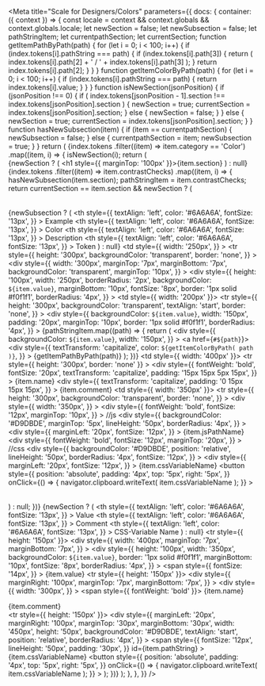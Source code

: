

<Meta
  title="Scale for Designers/Colors"
  parameters={{
    docs: {
      container: ({ context }) => {
        const locale = context && context.globals && context.globals.locale;
        let newSection = false;
        let newSubsection = false;
        let pathStringItem;
        let currentpathSection;
        let currentSection;
        function getItemPathByPath(path) {
          for (let i = 0; i < 100; i++) {
            if (index.tokens[i].pathString === path) {
              if (index.tokens[i].path[3]) {
                return (
                  index.tokens[i].path[2] + ' / ' + index.tokens[i].path[3]
                );
              }
              return index.tokens[i].path[2];
            }
          }
        }
        function getItemColorByPath(path) {
          for (let i = 0; i < 100; i++) {
            if (index.tokens[i].pathString === path) {
              return index.tokens[i].value;
            }
          }
        }
        function isNewSection(jsonPosition) {
          if (jsonPosition !== 0) {
            if (
              index.tokens[jsonPosition - 1].section !==
              index.tokens[jsonPosition].section
            ) {
              newSection = true;
              currentSection = index.tokens[jsonPosition].section;
            } else {
              newSection = false;
            }
          } else {
            newSection = true;
            currentSection = index.tokens[jsonPosition].section;
          }
        }
        function hasNewSubsection(item) {
          if (item == currentpathSection) {
            newSubsection = false;
          } else {
            currentpathSection = item;
            newSubsection = true;
          }
        }
        return (
          <DocsContainer context={context}>
            <table>
              {index.tokens
                .filter((item) => item.category == 'Color')
                .map((item, i) => {
                  isNewSection(i);
                  return (
                    <div>
                      {newSection ? (
                        <h1 style={{ marginTop: '100px' }}>{item.section}</h1>
                      ) : null}
                      {index.tokens
                        .filter((item) => item.contrastChecks)
                        .map((item, i) => {
                          hasNewSubsection(item.section);
                          pathStringItem = item.contrastChecks;
                          return currentSection == item.section &&
                            newSection ? (
                            <table style={{}}>
                              {newSubsection ? (
                                <thead>
                                  <tr>
                                    <th
                                      style={{
                                        textAlign: 'left',
                                        color: '#6A6A6A',
                                        fontSize: '13px',
                                      }}
                                    >
                                      Example
                                    </th>
                                    <th
                                      style={{
                                        textAlign: 'left',
                                        color: '#6A6A6A',
                                        fontSize: '13px',
                                      }}
                                    >
                                      Color
                                    </th>
                                    <th
                                      style={{
                                        textAlign: 'left',
                                        color: '#6A6A6A',
                                        fontSize: '13px',
                                      }}
                                    >
                                      Description
                                    </th>
                                    <th
                                      style={{
                                        textAlign: 'left',
                                        color: '#6A6A6A',
                                        fontSize: '13px',
                                      }}
                                    >
                                      Token
                                    </th>
                                  </tr>
                                </thead>
                              ) : null}
                              <tbody>
                                <td
                                  style={{
                                    width: '250px',
                                  }}
                                >
                                  <tr
                                    style={{
                                      height: '300px',
                                      backgroundColor: 'transparent',
                                      border: 'none',
                                    }}
                                  >
                                    <div
                                      style={{
                                        width: '300px',
                                        marginTop: '7px',
                                        marginBottom: '7px',
                                        backgroundColor: 'transparent',
                                        marginTop: '10px',
                                      }}
                                    >
                                      <div
                                        style={{
                                          height: '100px',
                                          width: '250px',
                                          borderRadius: '2px',
                                          backgroundColor: `${item.value}`,
                                          marginBottom: '10px',
                                          fontSize: '8px',
                                          border: '1px solid #f0f1f1',
                                          borderRadius: '4px',
                                        }}
                                      ></div>
                                    </div>
                                  </tr>
                                </td>
                                <td style={{ width: '200px' }}>
                                  <tr
                                    style={{
                                      height: '300px',
                                      backgroundColor: 'transparent',
                                      textAlign: 'start',
                                      border: 'none',
                                    }}
                                  >
                                    <div
                                      style={{
                                        backgroundColor: `${item.value}`,
                                        width: '150px',
                                        padding: '20px',
                                        marginTop: '10px',
                                        border: '1px solid #f0f1f1',
                                        borderRadius: '4px',
                                      }}
                                    >
                                      {pathStringItem.map((path) => {
                                        return (
                                          <div
                                            style={{
                                              backgroundColor: `${item.value}`,
                                              width: '150px',
                                            }}
                                          >
                                            <a href={`#${path}`}>
                                              <div
                                                style={{
                                                  textTransform: 'capitalize',
                                                  color: `${getItemColorByPath(
                                                    path
                                                  )}`,
                                                }}
                                              >
                                                {getItemPathByPath(path)}
                                              </div>
                                            </a>
                                          </div>
                                        );
                                      })}
                                    </div>
                                  </tr>
                                </td>
                                <td style={{ width: '400px' }}>
                                  <tr
                                    style={{ height: '300px', border: 'none' }}
                                  >
                                    <div
                                      style={{
                                        fontWeight: 'bold',
                                        fontSize: '20px',
                                        textTransform: 'capitalize',
                                        padding: '15px 15px 5px 15px',
                                      }}
                                    >
                                      {item.name}
                                    </div>
                                    <div
                                      style={{
                                        textTransform: 'capitalize',
                                        padding: '0 15px 15px 15px',
                                      }}
                                    >
                                      {item.comment}
                                    </div>
                                  </tr>
                                </td>
                                <td style={{ width: '350px' }}>
                                  <tr
                                    style={{
                                      height: '300px',
                                      backgroundColor: 'transparent',
                                      border: 'none',
                                    }}
                                  >
                                    <div
                                      style={{
                                        width: '350px',
                                      }}
                                    >
                                      <div
                                        style={{
                                          fontWeight: 'bold',
                                          fontSize: '12px',
                                          marginTop: '10px',
                                        }}
                                      >
                                        //js
                                      </div>
                                      <div
                                        style={{
                                          backgroundColor: '#D9DBDE',
                                          marginTop: '5px',
                                          lineHeight: '50px',
                                          borderRadius: '4px',
                                        }}
                                      >
                                        <div
                                          style={{
                                            marginLeft: '20px',
                                            fontSize: '12px',
                                          }}
                                        >
                                          {item.jsPathName}
                                        </div>
                                      </div>
                                      <div
                                        style={{
                                          fontWeight: 'bold',
                                          fontSize: '12px',
                                          marginTop: '20px',
                                        }}
                                      >
                                        //css
                                      </div>
                                      <div
                                        style={{
                                          backgroundColor: '#D9DBDE',
                                          position: 'relative',
                                          lineHeight: '50px',
                                          borderRadius: '4px',
                                          fontSize: '12px',
                                        }}
                                      >
                                        <div
                                          style={{
                                            marginLeft: '20px',
                                            fontSize: '12px',
                                          }}
                                        >
                                          {item.cssVariableName}
                                        </div>
                                        <button
                                          style={{
                                            position: 'absolute',
                                            padding: '4px',
                                            top: '5px',
                                            right: '5px',
                                          }}
                                          onClick={() => {
                                            navigator.clipboard.writeText(
                                              item.cssVariableName
                                            );
                                          }}
                                        >
                                          <scale-icon-action-copy-paste accessibility-title="copy-paste" />
                                        </button>
                                      </div>
                                    </div>
                                  </tr>
                                </td>
                              </tbody>
                            </table>
                          ) : null;
                        })}
                      {newSection ? (
                        <thead>
                          <tr>
                            <th
                              style={{
                                textAlign: 'left',
                                color: '#6A6A6A',
                                fontSize: '13px',
                              }}
                            >
                              Value
                            </th>
                            <th
                              style={{
                                textAlign: 'left',
                                color: '#6A6A6A',
                                fontSize: '13px',
                              }}
                            >
                              Comment
                            </th>
                            <th
                              style={{
                                textAlign: 'left',
                                color: '#6A6A6A',
                                fontSize: '13px',
                              }}
                            >
                              CSS-Variable Name
                            </th>
                          </tr>
                        </thead>
                      ) : null}
                      <tbody>
                        <td>
                          <tr style={{ height: '150px' }}>
                            <div
                              style={{
                                width: '400px',
                                marginTop: '7px',
                                marginBottom: '7px',
                              }}
                            >
                              <div
                                style={{
                                  height: '100px',
                                  width: '350px',
                                  backgroundColor: `${item.value}`,
                                  border: '1px solid #f0f1f1',
                                  marginBottom: '10px',
                                  fontSize: '8px',
                                  borderRadius: '4px',
                                }}
                              ></div>
                              <span
                                style={{
                                  fontSize: '14px',
                                }}
                              >
                                {item.value}
                              </span>
                            </div>
                          </tr>
                        </td>
                        <td>
                          <tr style={{ height: '150px' }}>
                            <div
                              style={{
                                marginRight: '100px',
                                marginTop: '7px',
                                marginBottom: '7px',
                              }}
                            >
                              <div
                                style={{
                                  width: '300px',
                                }}
                              >
                                <span style={{ fontWeight: 'bold' }}>
                                  {item.name}
                                </span>
                              </div>
                              <div>
                                <span>{item.comment}</span>
                              </div>
                            </div>
                          </tr>
                        </td>
                        <td>
                          <tr style={{ height: '150px' }}>
                            <div
                              style={{
                                marginLeft: '20px',
                                marginRight: '100px',
                                marginTop: '30px',
                                marginBottom: '30px',
                                width: '450px',
                                height: '50px',
                                backgroundColor: '#D9DBDE',
                                textAlign: 'start',
                                position: 'relative',
                                borderRadius: '4px',
                              }}
                            >
                              <span
                                style={{
                                  fontSize: '12px',
                                  lineHeight: '50px',
                                  padding: '30px',
                                }}
                                id={item.pathString}
                              >
                                {item.cssVariableName}
                              </span>
                              <button
                                style={{
                                  position: 'absolute',
                                  padding: '4px',
                                  top: '5px',
                                  right: '5px',
                                }}
                                onClick={() => {
                                  navigator.clipboard.writeText(
                                    item.cssVariableName
                                  );
                                }}
                              >
                                <scale-icon-action-copy-paste accessibility-title="copy-paste" />
                              </button>
                            </div>
                          </tr>
                        </td>
                      </tbody>
                    </div>
                  );
                })}
            </table>
          </DocsContainer>
        );
      },
    },
  }}
/>
